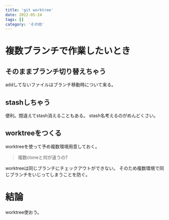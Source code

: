 ```yaml
---
title: 'git worktree'
date: 2022-05-24
tags: []
category: 'その他'
---
```


# 複数ブランチで作業したいとき

## そのままブランチ切り替えちゃう

addしてないファイルはブランチ移動時について来る。

## stashしちゃう

便利。間違えてstash消えることもある。 stash名考えるのがめんどくさい。

## worktreeをつくる

worktreeを使って予め複数環境用意しておく。

> 複数cloneと何が違うの?

worktreeは同じブランチにチェックアウトができない。 そのため複数環境で同じブランチをいじってしまうことを防ぐ。

# 結論

worktree使おう。
